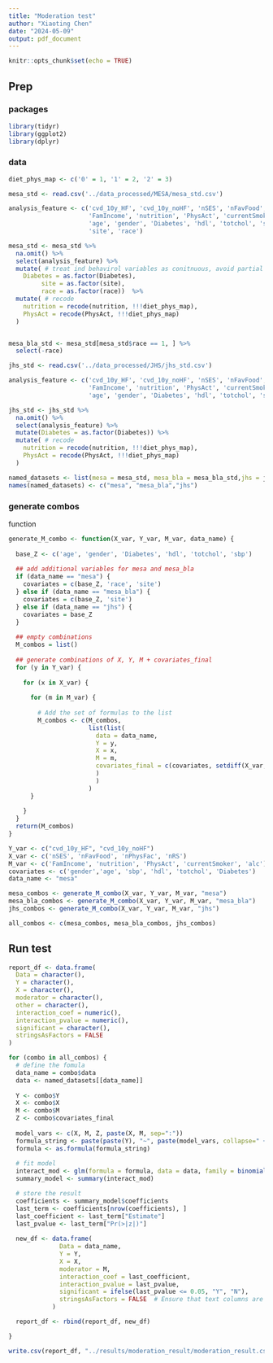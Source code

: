 ```yaml
---
title: "Moderation test"
author: "Xiaoting Chen"
date: "2024-05-09"
output: pdf_document
---
```


```r
knitr::opts_chunk$set(echo = TRUE)
```

## Prep

### packages
```r
library(tidyr)
library(ggplot2)
library(dplyr)
```

### data

```r
diet_phys_map <- c('0' = 1, '1' = 2, '2' = 3)
```

```r
mesa_std <- read.csv('../data_processed/MESA/mesa_std.csv')

analysis_feature <- c('cvd_10y_HF', 'cvd_10y_noHF', 'nSES', 'nFavFood', 'nPhysFac', 'nRS',
                      'FamIncome', 'nutrition', 'PhysAct', 'currentSmoker', 'alc',
                      'age', 'gender', 'Diabetes', 'hdl', 'totchol', 'sbp',
                      'site', 'race')

mesa_std <- mesa_std %>%
  na.omit() %>%
  select(analysis_feature) %>%
  mutate( # treat ind behavirol variables as conitnuous, avoid partial significant 
    Diabetes = as.factor(Diabetes),
         site = as.factor(site),
         race = as.factor(race))  %>%
  mutate( # recode 
    nutrition = recode(nutrition, !!!diet_phys_map),
    PhysAct = recode(PhysAct, !!!diet_phys_map)
  )


mesa_bla_std <- mesa_std[mesa_std$race == 1, ] %>%
  select(-race)
```

```r
jhs_std <- read.csv('../data_processed/JHS/jhs_std.csv')

analysis_feature <- c('cvd_10y_HF', 'cvd_10y_noHF', 'nSES', 'nFavFood', 'nPhysFac', 'nRS',
                      'FamIncome', 'nutrition', 'PhysAct', 'currentSmoker', 'alc',
                      'age', 'gender', 'Diabetes', 'hdl', 'totchol', 'sbp')

jhs_std <- jhs_std %>%
  na.omit() %>%
  select(analysis_feature) %>%
  mutate(Diabetes = as.factor(Diabetes)) %>%
  mutate( # recode 
    nutrition = recode(nutrition, !!!diet_phys_map),
    PhysAct = recode(PhysAct, !!!diet_phys_map)
  )
```

```r
named_datasets <- list(mesa = mesa_std, mesa_bla = mesa_bla_std,jhs = jhs_std)
names(named_datasets) <- c("mesa", "mesa_bla","jhs")
```

### generate combos

function
```r
generate_M_combo <- function(X_var, Y_var, M_var, data_name) {
  
  base_Z <- c('age', 'gender', 'Diabetes', 'hdl', 'totchol', 'sbp')
  
  ## add additional variables for mesa and mesa_bla
  if (data_name == "mesa") {
    covariates = c(base_Z, 'race', 'site')
  } else if (data_name == "mesa_bla") {
    covariates = c(base_Z, 'site')
  } else if (data_name == "jhs") {
    covariates = base_Z
  }
  
  ## empty combinations
  M_combos = list()
  
  ## generate combinations of X, Y, M + covariates_final
  for (y in Y_var) {
    
    for (x in X_var) {
      
      for (m in M_var) {
        
        # Add the set of formulas to the list
        M_combos <- c(M_combos, 
                      list(list(
                        data = data_name,
                        Y = y,
                        X = x,
                        M = m,
                        covariates_final = c(covariates, setdiff(X_var, x), setdiff(M_var, m))
                        )
                        )
                      )
      }
       
    }
  }
  return(M_combos)
}
```


```r
Y_var <- c("cvd_10y_HF", "cvd_10y_noHF")
X_var <- c('nSES', 'nFavFood', 'nPhysFac', 'nRS')
M_var <- c('FamIncome', 'nutrition', 'PhysAct', 'currentSmoker', 'alc')
covariates <- c('gender','age', 'sbp', 'hdl', 'totchol', 'Diabetes')
data_name <- "mesa" 

mesa_combos <- generate_M_combo(X_var, Y_var, M_var, "mesa")
mesa_bla_combos <- generate_M_combo(X_var, Y_var, M_var, "mesa_bla")
jhs_combos <- generate_M_combo(X_var, Y_var, M_var, "jhs")

all_combos <- c(mesa_combos, mesa_bla_combos, jhs_combos)
```

## Run test

```r
report_df <- data.frame(
  Data = character(),
  Y = character(),
  X = character(),
  moderator = character(),
  other = character(),
  interaction_coef = numeric(),
  interaction_pvalue = numeric(),
  significant = character(),
  stringsAsFactors = FALSE 
)

for (combo in all_combos) {
  # define the fomula
  data_name = combo$data
  data <- named_datasets[[data_name]]
  
  Y <- combo$Y
  X <- combo$X
  M <- combo$M
  Z <- combo$covariates_final
  
  model_vars <- c(X, M, Z, paste(X, M, sep=":"))
  formula_string <- paste(paste(Y), "~", paste(model_vars, collapse=" + "))
  formula <- as.formula(formula_string)
  
  # fit model
  interact_mod <- glm(formula = formula, data = data, family = binomial())
  summary_model <- summary(interact_mod)

  # store the result
  coefficients <- summary_model$coefficients
  last_term <- coefficients[nrow(coefficients), ]
  last_coefficient <- last_term["Estimate"]
  last_pvalue <- last_term["Pr(>|z|)"]
  
  new_df <- data.frame(
              Data = data_name,
              Y = Y,
              X = X,
              moderator = M,
              interaction_coef = last_coefficient,
              interaction_pvalue = last_pvalue,
              significant = ifelse(last_pvalue <= 0.05, "Y", "N"),
              stringsAsFactors = FALSE  # Ensure that text columns are not converted to factors
            )

  report_df <- rbind(report_df, new_df)

}
```

```r
write.csv(report_df, "../results/moderation_result/moderation_result.csv", row.names = FALSE, quote = TRUE, sep = ",", fileEncoding = "UTF-8")
```

